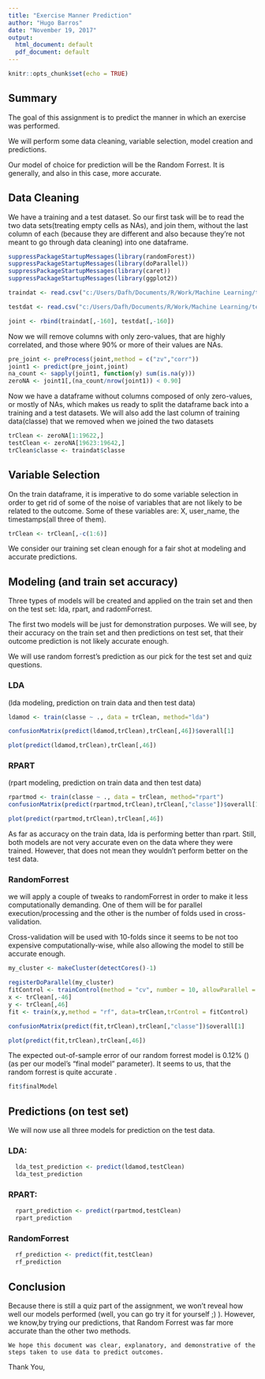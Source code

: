 ```yaml
---
title: "Exercise Manner Prediction"
author: "Hugo Barros"
date: "November 19, 2017"
output:
  html_document: default
  pdf_document: default
---
```


```r
knitr::opts_chunk$set(echo = TRUE)
```

## Summary

 The goal of this assignment is to predict the manner in which an exercise was performed.
 
 We will perform some data cleaning, variable selection, model creation and predictions.
 
  Our model of choice for prediction will be the Random Forrest. It is generally, and also in this case, more accurate.
 
## Data Cleaning
 
   We have a training and a test dataset. So our first task will be to read the two data sets(treating empty cells as NAs), and join them, without the last column of each (because they are different and also because they're not meant to go through data cleaning) into one dataframe.

```r

suppressPackageStartupMessages(library(randomForest))
suppressPackageStartupMessages(library(doParallel))
suppressPackageStartupMessages(library(caret))
suppressPackageStartupMessages(library(ggplot2))

```

```r
traindat <- read.csv("c:/Users/Dafh/Documents/R/Work/Machine Learning/trainDat.csv", na.strings = c("",NA))

testdat <- read.csv("c:/Users/Dafh/Documents/R/Work/Machine Learning/testDat.csv", na.strings = c("",NA))

joint <- rbind(traindat[,-160], testdat[,-160])

```

   Now we will remove columns with only zero-values, that are highly correlated, and those where 90% or more of their values are NAs. 
   
```r
pre_joint <- preProcess(joint,method = c("zv","corr"))
joint1 <- predict(pre_joint,joint)
na_count <- sapply(joint1, function(y) sum(is.na(y)))
zeroNA <- joint1[,(na_count/nrow(joint1)) < 0.90]

```

   Now we have a dataframe without columns composed of only zero-values, or mostly of NAs, which makes us ready to split the dataframe back into a training and a test datasets.
   We will also add the last column of training data(classe) that we removed when we joined the two datasets
   
```r
trClean <- zeroNA[1:19622,]
testClean <- zeroNA[19623:19642,]
trClean$classe <- traindat$classe

```
 

## Variable Selection

   On the train dataframe, it is imperative to do some variable selection in order to get rid of some of the noise of variables that are not likely to be related to the outcome. Some of these variables are: X, user_name, the timestamps(all three of them).
   
```r
trClean <- trClean[,-c(1:6)]
```
   
   We consider our training set clean enough for a fair shot at modeling and accurate predictions.
   

## Modeling (and train set accuracy)

   Three types of models will be created and applied on the train set and then on the test set: lda, rpart, and radomForrest.
   
   The first two models will be just for demonstration purposes. We will see, by their accuracy on the train set and then predictions on test set, that their outcome prediction is not likely accurate enough.
   
   We will use random forrest's prediction as our pick for the test set and quiz questions.
  
### LDA   
  (lda modeling, prediction on train data and then test data)
```r
ldamod <- train(classe ~ ., data = trClean, method="lda")

confusionMatrix(predict(ldamod,trClean),trClean[,46])$overall[1]

```


```r

plot(predict(ldamod,trClean),trClean[,46])

``` 
 
### RPART 
(rpart modeling, prediction on train data and then test data)
```r
rpartmod <- train(classe ~ ., data = trClean, method="rpart")
confusionMatrix(predict(rpartmod,trClean),trClean[,"classe"])$overall[1]


```

```r

plot(predict(rpartmod,trClean),trClean[,46])

``` 
   
   
   
   As far as accuracy on the train data, lda is performing better than rpart. Still, both models are not very accurate even on the data where they were trained. However, that does not mean they wouldn't perform better on the test data.


### RandomForrest 
 
 we will apply a couple of tweaks to randomForrest in order to make it less computationally demanding. One of them will be for parallel execution/processing and the other is the number of folds used in cross-validation.
 
   Cross-validation will be used with 10-folds since it seems to be not too expensive computationally-wise, while also allowing the model to still be accurate enough.
 
```r
my_cluster <- makeCluster(detectCores()-1)

registerDoParallel(my_cluster)
fitControl <- trainControl(method = "cv", number = 10, allowParallel = TRUE)
x <- trClean[,-46]
y <- trClean[,46]
fit <- train(x,y,method = "rf", data=trClean,trControl = fitControl)

confusionMatrix(predict(fit,trClean),trClean[,"classe"])$overall[1]


```

```r

plot(predict(fit,trClean),trClean[,46])

```
 
  The expected out-of-sample error of our random forrest model is 0.12% () (as per our model's "final model" parameter). It seems to us, that the random forrest is quite accurate .
```r
fit$finalModel
```
 
 
## Predictions (on test set)

 We will now use all three models for prediction on the test data.
  

###  LDA:
```r
  lda_test_prediction <- predict(ldamod,testClean)
  lda_test_prediction
```

###  RPART:
```r
  rpart_prediction <- predict(rpartmod,testClean)
  rpart_prediction
```

###  RandomForrest
   

```r
  rf_prediction <- predict(fit,testClean)
  rf_prediction
```
  
 
##  Conclusion

  Because there is still a quiz part of the assignment, we won't reveal how well our models performed (well, you can go try it for yourself ;) ). However, we know,by trying our predictions, that Random Forrest was far more accurate than the other two methods.
  
    We hope this document was clear, explanatory, and demonstrative of the steps taken to use data to predict outcomes.
    
    
Thank You,    
    
    